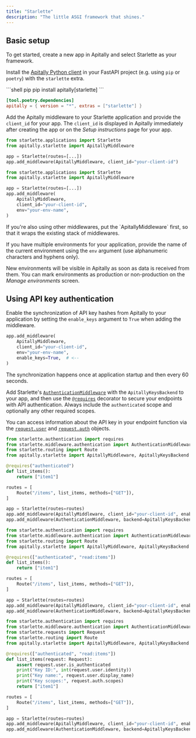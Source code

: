 ```yaml
---
title: "Starlette"
description: "The little ASGI framework that shines."
---
```


## Basic setup

To get started, create a new app in Apitally and select Starlette as your framework.

Install the [Apitally Python client](https://pypi.org/project/apitally/) in your FastAPI project (e.g. using `pip` or `poetry`) with the `starlette` extra.

<CodeGroup>
```shell pip
pip install apitally[starlette]
```

```toml poetry (pyproject.toml)
[tool.poetry.dependencies]
apitally = { version = "*", extras = ["starlette"] }
```

</CodeGroup>

Add the Apitally middleware to your Starlette application and provide the `client_id` for your app.
The `client_id` is displayed in Apitally immediately after creating the app or on the _Setup instructions_ page for your app.

<CodeGroup>

```python Default env
from starlette.applications import Starlette
from apitally.starlette import ApitallyMiddleware

app = Starlette(routes=[...])
app.add_middleware(ApitallyMiddleware, client_id="your-client-id")
```

```python Custom env
from starlette.applications import Starlette
from apitally.starlette import ApitallyMiddleware

app = Starlette(routes=[...])
app.add_middleware(
    ApitallyMiddleware,
    client_id="your-client-id",
    env="your-env-name",
)
```

</CodeGroup>

<div className="mt-5">
  <Note>
    If you're also using other middlewares, put the `ApitallyMiddleware` first,
    so that it wraps the existing stack of middlewares.
  </Note>
</div>

If you have multiple environments for your application, provide the name of the current environment using the `env` argument (use alphanumeric characters and hyphens only).

New environments will be visible in Apitally as soon as data is received from them. You can mark environments as production or non-production on the _Manage environments_ screen.

## Using API key authentication

Enable the synchronization of API key hashes from Apitally to your application by setting the `enable_keys` argument to `True` when adding the middleware.

```python
app.add_middleware(
    ApitallyMiddleware,
    client_id="your-client-id",
    env="your-env-name",
    enable_keys=True,  # <--
)
```

<div className="-mt-4">
  <Info>
    The synchronization happens once at application startup and then every 60
    seconds.
  </Info>
</div>

Add Starlette's [`AuthenticationMiddleware`](https://www.starlette.io/authentication/) with the `ApitallyKeysBackend` to your app,
and then use the [`@requires`](https://www.starlette.io/authentication/#permissions) decorator to secure your endpoints with API authentication.
Always include the `authenticated` scope and optionally any other required scopes.

You can access information about the API key in your endpoint function via the [`request.user`](https://www.starlette.io/authentication/#users) and
[`request.auth`](https://www.starlette.io/authentication/#authcredentials) objects.

<CodeGroup>

```python Basic
from starlette.authentication import requires
from starlette.middleware.authentication import AuthenticationMiddleware
from starlette.routing import Route
from apitally.starlette import ApitallyMiddleware, ApitallyKeysBackend

@requires("authenticated")
def list_items():
    return ["item1"]

routes = [
    Route("/items", list_items, methods=["GET"]),
]

app = Starlette(routes=routes)
app.add_middleware(ApitallyMiddleware, client_id="your-client-id", enable_keys=True)
app.add_middleware(AuthenticationMiddleware, backend=ApitallyKeysBackend())
```

```python With scopes
from starlette.authentication import requires
from starlette.middleware.authentication import AuthenticationMiddleware
from starlette.routing import Route
from apitally.starlette import ApitallyMiddleware, ApitallyKeysBackend

@requires(["authenticated", "read:items"])
def list_items():
    return ["item1"]

routes = [
    Route("/items", list_items, methods=["GET"]),
]

app = Starlette(routes=routes)
app.add_middleware(ApitallyMiddleware, client_id="your-client-id", enable_keys=True)
app.add_middleware(AuthenticationMiddleware, backend=ApitallyKeysBackend())
```

```python Access key info
from starlette.authentication import requires
from starlette.middleware.authentication import AuthenticationMiddleware
from starlette.requests import Request
from starlette.routing import Route
from apitally.starlette import ApitallyMiddleware, ApitallyKeysBackend

@requires(["authenticated", "read:items"])
def list_items(request: Request):
    assert request.user.is_authenticated
    print("Key ID:", int(request.user.identity))
    print("Key name:", request.user.display_name)
    print("Key scopes:", request.auth.scopes)
    return ["item1"]

routes = [
    Route("/items", list_items, methods=["GET"]),
]

app = Starlette(routes=routes)
app.add_middleware(ApitallyMiddleware, client_id="your-client-id", enable_keys=True)
app.add_middleware(AuthenticationMiddleware, backend=ApitallyKeysBackend())
```

</CodeGroup>
